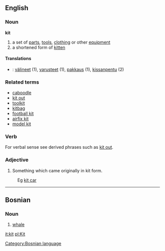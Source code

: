 ==English==
===Noun===
'''kit'''
#a set of [[part]]s, [[tool]]s, [[clothing]] or other [[equipment]]
#a shortened form of [[kitten]]

====Translations====
*{{msg:fi}}: [[välineet]] (1), [[varusteet]] (1), [[pakkaus]] (1), [[kissanpentu]] (2)

===Related terms===
*[[caboodle]]
*[[kit out]]
*[[toolkit]]
*[[kitbag]]
*[[football kit]]
*[[airfix kit]]
*[[model kit]]

===Verb===

<!--#To give someone particular tools or clothing.-->
For verbal sense see derived phrases such as [[kit out]].

===Adjective===

#Something which came originally in kit form.
: Eg [[kit car]]

----
==Bosnian==
===Noun===
# [[whale]]
[[Category:Bosnian language]]
[[it:kit]]
[[pl:Kit]]
